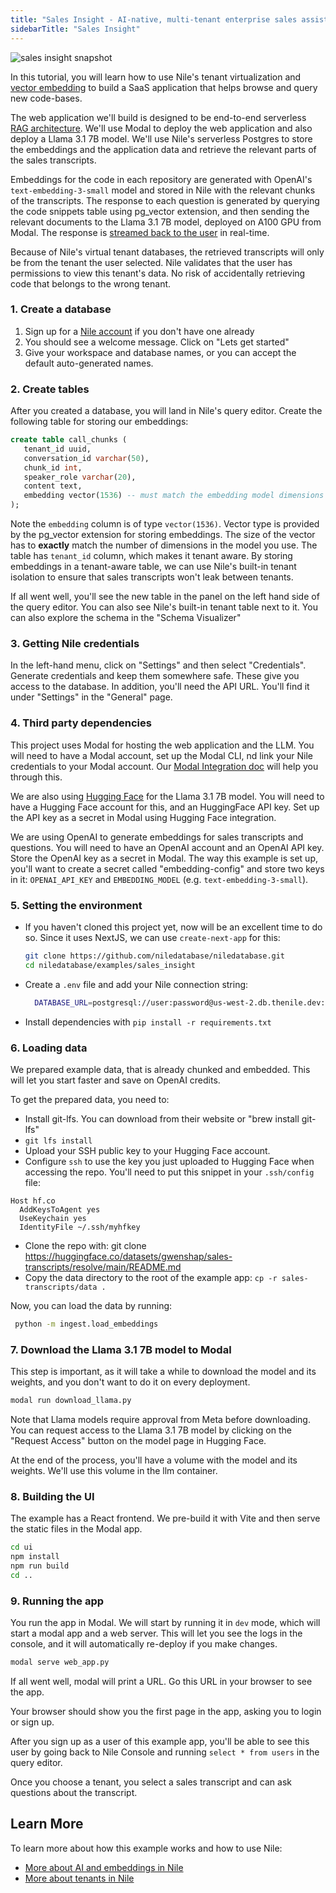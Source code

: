 ```yaml
---
title: "Sales Insight - AI-native, multi-tenant enterprise sales assistant"
sidebarTitle: "Sales Insight"
---
```


![sales insight snapshot](/images/sales_insight.png)

In this tutorial, you will learn how to use Nile's tenant virtualization and [vector embedding](/images/ai-embeddings/pg_vector) to build a
SaaS application that helps browse and query new code-bases.

The web application we'll build is designed to be end-to-end serverless [RAG architecture](/images/ai-embeddings/rag). We'll use Modal to deploy the web application and also deploy a
Llama 3.1 7B model. We'll use Nile's serverless Postgres to store the embeddings and the application data and retrieve the relevant parts of the sales transcripts.

Embeddings for the code in each repository are generated with OpenAI's `text-embedding-3-small` model and stored in Nile with the relevant chunks of the transcripts.
The response to each question is generated by querying the code snippets table using pg_vector extension, and then sending the relevant documents to
the Llama 3.1 7B model, deployed on A100 GPU from Modal. The response is [streamed back to the user](https://www.thenile.dev/docs/ai-embeddings/streaming) in real-time.

Because of Nile's virtual tenant databases, the retrieved transcripts will only be from the tenant the user selected.
Nile validates that the user has permissions to view this tenant's data. No risk of accidentally retrieving code that belongs to the wrong tenant.

### 1. Create a database

1. Sign up for a [Nile account](https://console.thenile.dev) if you don't have one already
2. You should see a welcome message. Click on "Lets get started"
3. Give your workspace and database names, or you can accept the default auto-generated names.

### 2. Create tables

After you created a database, you will land in Nile's query editor. Create the following table for storing our embeddings:

```sql
create table call_chunks (
   tenant_id uuid,
   conversation_id varchar(50),
   chunk_id int,
   speaker_role varchar(20),
   content text,
   embedding vector(1536) -- must match the embedding model dimensions
);
```

Note the `embedding` column is of type `vector(1536)`. Vector type is provided by the pg_vector extension for storing embeddings.
The size of the vector has to **exactly** match the number of dimensions in the model you use.
The table has `tenant_id` column, which makes it tenant aware. By storing embeddings in a tenant-aware table, we can use Nile's built-in tenant
isolation to ensure that sales transcripts won't leak between tenants.

If all went well, you'll see the new table in the panel on the left hand side of the query editor. You can also see Nile's built-in tenant table next to it.
You can also explore the schema in the "Schema Visualizer"

### 3. Getting Nile credentials

In the left-hand menu, click on "Settings" and then select "Credentials". Generate credentials and keep them somewhere safe. These give you access to the database.
In addition, you'll need the API URL. You'll find it under "Settings" in the "General" page.

### 4. Third party dependencies

This project uses Modal for hosting the web application and the LLM. You will need to have a Modal account, set up the Modal CLI,
nd link your Nile credentials to your Modal account. Our [Modal Integration doc](../../partners/modal) will help you through this.

We are also using [Hugging Face](https://huggingface.co/) for the Llama 3.1 7B model. You will need to have a Hugging Face account for this, and an HuggingFace API key.
Set up the API key as a secret in Modal using Hugging Face integration.

We are using OpenAI to generate embeddings for sales transcripts and questions.
You will need to have an OpenAI account and an OpenAI API key. Store the OpenAI key as a secret in Modal. The way this example is set up, you'll want to create a secret called "embedding-config"
and store two keys in it: `OPENAI_API_KEY` and `EMBEDDING_MODEL` (e.g. `text-embedding-3-small`).

### 5. Setting the environment

- If you haven't cloned this project yet, now will be an excellent time to do so. Since it uses NextJS, we can use `create-next-app` for this:

  ```bash
  git clone https://github.com/niledatabase/niledatabase.git
  cd niledatabase/examples/sales_insight
  ```

- Create a `.env` file and add your Nile connection string:

  ```bash
    DATABASE_URL=postgresql://user:password@us-west-2.db.thenile.dev:5432/mydb
  ```

- Install dependencies with `pip install -r requirements.txt`

### 6. Loading data

We prepared example data, that is already chunked and embedded. This will let you start faster and save on OpenAI credits.

To get the prepared data, you need to:

- Install git-lfs. You can download from their website or "brew install git-lfs"
- `git lfs install`
- Upload your SSH public key to your Hugging Face account.
- Configure `ssh` to use the key you just uploaded to Hugging Face when accessing the repo. You'll need to put this snippet in your `.ssh/config` file:

```
Host hf.co
  AddKeysToAgent yes
  UseKeychain yes
  IdentityFile ~/.ssh/myhfkey
```

- Clone the repo with: git clone https://huggingface.co/datasets/gwenshap/sales-transcripts/resolve/main/README.md
- Copy the data directory to the root of the example app: `cp -r sales-transcripts/data .`

Now, you can load the data by running:

```bash
 python -m ingest.load_embeddings
```

### 7. Download the Llama 3.1 7B model to Modal

This step is important, as it will take a while to download the model and its weights, and you don't want to do it on every deployment.

```bash
modal run download_llama.py
```

Note that Llama models require approval from Meta before downloading.
You can request access to the Llama 3.1 7B model by clicking on the "Request Access" button on the model page in Hugging Face.

At the end of the process, you'll have a volume with the model and its weights. We'll use this volume in the llm container.

### 8. Building the UI

The example has a React frontend. We pre-build it with Vite and then serve the static files in the Modal app.

```bash
cd ui
npm install
npm run build
cd ..
```

### 9. Running the app

You run the app in Modal. We will start by running it in `dev` mode, which will start a modal app and a web server.
This will let you see the logs in the console, and it will automatically re-deploy if you make changes.

```bash
modal serve web_app.py
```

If all went well, modal will print a URL. Go this URL in your browser to see the app.

Your browser should show you the first page in the app, asking you to login or sign up.

After you sign up as a user of this example app, you'll be able to see this user by going back to Nile Console and running `select * from users` in the query editor.

Once you choose a tenant, you select a sales transcript and can ask questions about the transcript.

## Learn More

To learn more about how this example works and how to use Nile:

- [More about AI and embeddings in Nile](https://www.thenile.dev/docs/ai-embeddings)
- [More about tenants in Nile](https://www.thenile.dev/docs/tenant-virtualization/tenant-management)
